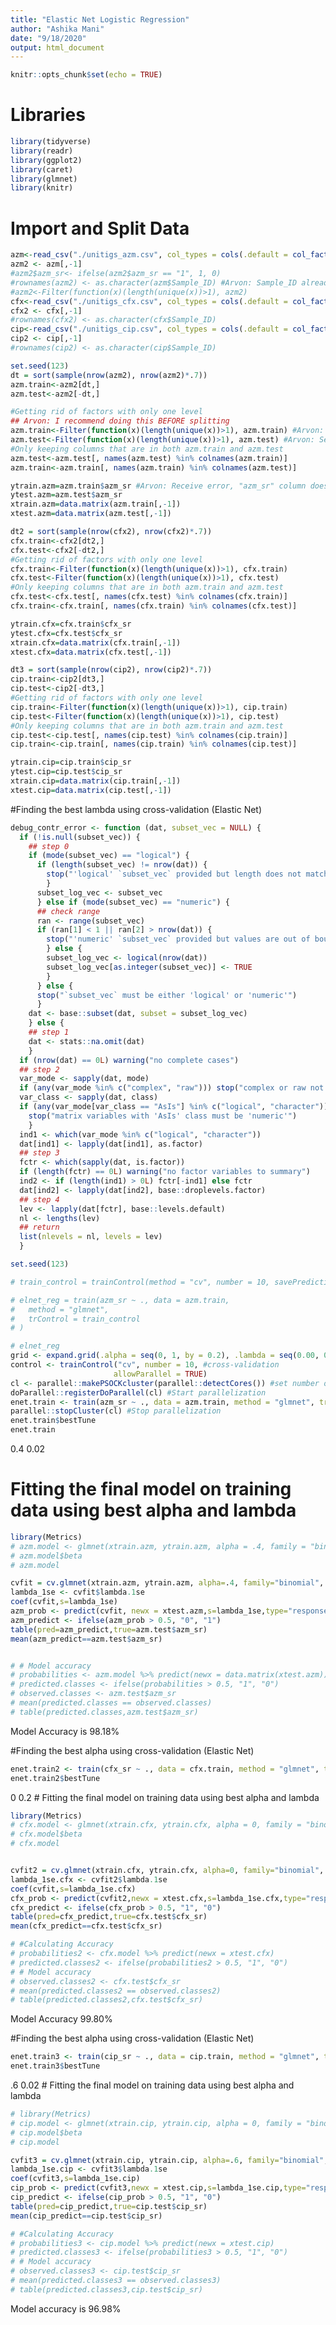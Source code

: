 ```yaml
---
title: "Elastic Net Logistic Regression"
author: "Ashika Mani"
date: "9/18/2020"
output: html_document
---
```


```r
knitr::opts_chunk$set(echo = TRUE)
```

# Libraries
```r
library(tidyverse)
library(readr)
library(ggplot2)
library(caret)
library(glmnet)
library(knitr)
```


# Import and Split Data
```r
azm<-read_csv("./unitigs_azm.csv", col_types = cols(.default = col_factor(NULL)))
azm2 <- azm[,-1] 
#azm2$azm_sr<- ifelse(azm2$azm_sr == "1", 1, 0)
#rownames(azm2) <- as.character(azm$Sample_ID) #Arvon: Sample_ID already removed
#azm2<-Filter(function(x)(length(unique(x))>1), azm2)
cfx<-read_csv("./unitigs_cfx.csv", col_types = cols(.default = col_factor(NULL)))
cfx2 <- cfx[,-1]
#rownames(cfx2) <- as.character(cfx$Sample_ID)
cip<-read_csv("./unitigs_cip.csv", col_types = cols(.default = col_factor(NULL)))
cip2 <- cip[,-1]
#rownames(cip2) <- as.character(cip$Sample_ID)
```

```r
set.seed(123)
dt = sort(sample(nrow(azm2), nrow(azm2)*.7))
azm.train<-azm2[dt,]
azm.test<-azm2[-dt,]

#Getting rid of factors with only one level 
## Arvon: I recommend doing this BEFORE splitting
azm.train<-Filter(function(x)(length(unique(x))>1), azm.train) #Arvon: Is this meant to be the dplyr "filter"?
azm.test<-Filter(function(x)(length(unique(x))>1), azm.test) #Arvon: Seems this may remove excess features
#Only keeping columns that are in both azm.train and azm.test
azm.test<-azm.test[, names(azm.test) %in% colnames(azm.train)]
azm.train<-azm.train[, names(azm.train) %in% colnames(azm.test)]

ytrain.azm=azm.train$azm_sr #Arvon: Receive error, "azm_sr" column doesn't exist. See line 26
ytest.azm=azm.test$azm_sr
xtrain.azm=data.matrix(azm.train[,-1])
xtest.azm=data.matrix(azm.test[,-1])

dt2 = sort(sample(nrow(cfx2), nrow(cfx2)*.7))
cfx.train<-cfx2[dt2,]
cfx.test<-cfx2[-dt2,]
#Getting rid of factors with only one level
cfx.train<-Filter(function(x)(length(unique(x))>1), cfx.train)
cfx.test<-Filter(function(x)(length(unique(x))>1), cfx.test)
#Only keeping columns that are in both azm.train and azm.test
cfx.test<-cfx.test[, names(cfx.test) %in% colnames(cfx.train)]
cfx.train<-cfx.train[, names(cfx.train) %in% colnames(cfx.test)]

ytrain.cfx=cfx.train$cfx_sr
ytest.cfx=cfx.test$cfx_sr
xtrain.cfx=data.matrix(cfx.train[,-1])
xtest.cfx=data.matrix(cfx.test[,-1])

dt3 = sort(sample(nrow(cip2), nrow(cip2)*.7))
cip.train<-cip2[dt3,]
cip.test<-cip2[-dt3,]
#Getting rid of factors with only one level
cip.train<-Filter(function(x)(length(unique(x))>1), cip.train)
cip.test<-Filter(function(x)(length(unique(x))>1), cip.test)
#Only keeping columns that are in both azm.train and azm.test
cip.test<-cip.test[, names(cip.test) %in% colnames(cip.train)]
cip.train<-cip.train[, names(cip.train) %in% colnames(cip.test)]

ytrain.cip=cip.train$cip_sr
ytest.cip=cip.test$cip_sr
xtrain.cip=data.matrix(cip.train[,-1])
xtest.cip=data.matrix(cip.test[,-1])

```


#Finding the best lambda using cross-validation (Elastic Net)

```r

debug_contr_error <- function (dat, subset_vec = NULL) {
  if (!is.null(subset_vec)) {
    ## step 0
    if (mode(subset_vec) == "logical") {
      if (length(subset_vec) != nrow(dat)) {
        stop("'logical' `subset_vec` provided but length does not match `nrow(dat)`")
        }
      subset_log_vec <- subset_vec
      } else if (mode(subset_vec) == "numeric") {
      ## check range
      ran <- range(subset_vec)
      if (ran[1] < 1 || ran[2] > nrow(dat)) {
        stop("'numeric' `subset_vec` provided but values are out of bound")
        } else {
        subset_log_vec <- logical(nrow(dat))
        subset_log_vec[as.integer(subset_vec)] <- TRUE
        } 
      } else {
      stop("`subset_vec` must be either 'logical' or 'numeric'")
      }
    dat <- base::subset(dat, subset = subset_log_vec)
    } else {
    ## step 1
    dat <- stats::na.omit(dat)
    }
  if (nrow(dat) == 0L) warning("no complete cases")
  ## step 2
  var_mode <- sapply(dat, mode)
  if (any(var_mode %in% c("complex", "raw"))) stop("complex or raw not allowed!")
  var_class <- sapply(dat, class)
  if (any(var_mode[var_class == "AsIs"] %in% c("logical", "character"))) {
    stop("matrix variables with 'AsIs' class must be 'numeric'")
    }
  ind1 <- which(var_mode %in% c("logical", "character"))
  dat[ind1] <- lapply(dat[ind1], as.factor)
  ## step 3
  fctr <- which(sapply(dat, is.factor))
  if (length(fctr) == 0L) warning("no factor variables to summary")
  ind2 <- if (length(ind1) > 0L) fctr[-ind1] else fctr
  dat[ind2] <- lapply(dat[ind2], base::droplevels.factor)
  ## step 4
  lev <- lapply(dat[fctr], base::levels.default)
  nl <- lengths(lev)
  ## return
  list(nlevels = nl, levels = lev)
  }
```

```r
set.seed(123)

# train_control = trainControl(method = "cv", number = 10, savePredictions = TRUE)

# elnet_reg = train(azm_sr ~ ., data = azm.train,
#   method = "glmnet",
#   trControl = train_control
# )

# elnet_reg
grid <- expand.grid(.alpha = seq(0, 1, by = 0.2), .lambda = seq(0.00, 0.2, by = 0.02))
control <- trainControl("cv", number = 10, #cross-validation
                       allowParallel = TRUE)
cl <- parallel::makePSOCKcluster(parallel::detectCores()) #set number of cores
doParallel::registerDoParallel(cl) #Start parallelization
enet.train <- train(azm_sr ~ ., data = azm.train, method = "glmnet", trControl = control, tuneGrid = grid)
parallel::stopCluster(cl) #Stop parallelization
enet.train$bestTune
enet.train
```
0.4	0.02	


# Fitting the final model on training data using best alpha and lambda
```r
library(Metrics)
# azm.model <- glmnet(xtrain.azm, ytrain.azm, alpha = .4, family = "binomial", lambda = 0.02)
# azm.model$beta
# azm.model

cvfit = cv.glmnet(xtrain.azm, ytrain.azm, alpha=.4, family="binomial", type.measure = "mse")
lambda_1se <- cvfit$lambda.1se
coef(cvfit,s=lambda_1se)
azm_prob <- predict(cvfit, newx = xtest.azm,s=lambda_1se,type="response")
azm_predict <- ifelse(azm_prob > 0.5, "0", "1")
table(pred=azm_predict,true=azm.test$azm_sr)
mean(azm_predict==azm.test$azm_sr)


# # Model accuracy
# probabilities <- azm.model %>% predict(newx = data.matrix(xtest.azm))
# predicted.classes <- ifelse(probabilities > 0.5, "1", "0")
# observed.classes <- azm.test$azm_sr
# mean(predicted.classes == observed.classes)
# table(predicted.classes,azm.test$azm_sr)
```
Model Accuracy is 98.18%


#Finding the best alpha using cross-validation (Elastic Net)
```r
enet.train2 <- train(cfx_sr ~ ., data = cfx.train, method = "glmnet", trControl = control, tuneGrid = grid)
enet.train2$bestTune
```
0 0.2
# Fitting the final model on training data using best alpha and lambda
```r
library(Metrics)
# cfx.model <- glmnet(xtrain.cfx, ytrain.cfx, alpha = 0, family = "binomial", lambda = 0.2)
# cfx.model$beta
# cfx.model


cvfit2 = cv.glmnet(xtrain.cfx, ytrain.cfx, alpha=0, family="binomial", type.measure = "mse")
lambda_1se.cfx <- cvfit2$lambda.1se
coef(cvfit,s=lambda_1se.cfx)
cfx_prob <- predict(cvfit2,newx = xtest.cfx,s=lambda_1se.cfx,type="response")
cfx_predict <- ifelse(cfx_prob > 0.5, "1", "0")
table(pred=cfx_predict,true=cfx.test$cfx_sr)
mean(cfx_predict==cfx.test$cfx_sr)

# #Calculating Accuracy
# probabilities2 <- cfx.model %>% predict(newx = xtest.cfx)
# predicted.classes2 <- ifelse(probabilities2 > 0.5, "1", "0")
# # Model accuracy
# observed.classes2 <- cfx.test$cfx_sr
# mean(predicted.classes2 == observed.classes2)
# table(predicted.classes2,cfx.test$cfx_sr)
```

Model Accuracy 99.80%

#Finding the best alpha using cross-validation (Elastic Net)
```r
enet.train3 <- train(cip_sr ~ ., data = cip.train, method = "glmnet", trControl = control, tuneGrid = grid)
enet.train3$bestTune
```
.6 0.02
# Fitting the final model on training data using best alpha and lambda
```r
# library(Metrics)
# cip.model <- glmnet(xtrain.cip, ytrain.cip, alpha = 0, family = "binomial", lambda = 0.2)
# cip.model$beta
# cip.model

cvfit3 = cv.glmnet(xtrain.cip, ytrain.cip, alpha=.6, family="binomial", type.measure = "mse")
lambda_1se.cip <- cvfit3$lambda.1se
coef(cvfit3,s=lambda_1se.cip)
cip_prob <- predict(cvfit3,newx = xtest.cip,s=lambda_1se.cip,type="response")
cip_predict <- ifelse(cip_prob > 0.5, "1", "0")
table(pred=cip_predict,true=cip.test$cip_sr)
mean(cip_predict==cip.test$cip_sr)

# #Calculating Accuracy
# probabilities3 <- cip.model %>% predict(newx = xtest.cip)
# predicted.classes3 <- ifelse(probabilities3 > 0.5, "1", "0")
# # Model accuracy
# observed.classes3 <- cip.test$cip_sr
# mean(predicted.classes3 == observed.classes3)
# table(predicted.classes3,cip.test$cip_sr)
```

Model accuracy is 96.98% 